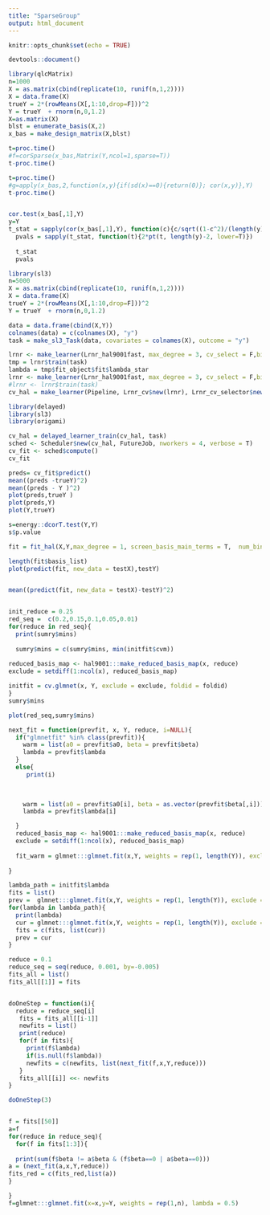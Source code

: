 ```yaml
---
title: "SparseGroup"
output: html_document
---
```


```r
knitr::opts_chunk$set(echo = TRUE)
```


```r
devtools::document()
```


```r
library(qlcMatrix)
n=1000
X = as.matrix(cbind(replicate(10, runif(n,1,2))))
X = data.frame(X)
trueY = 2*(rowMeans(X[,1:10,drop=F]))^2
Y = trueY  + rnorm(n,0,1.2)
X=as.matrix(X)
blst = enumerate_basis(X,2)
x_bas = make_design_matrix(X,blst)
```


```r
t=proc.time()
#f=corSparse(x_bas,Matrix(Y,ncol=1,sparse=T))
t-proc.time()

t=proc.time()
#g=apply(x_bas,2,function(x,y){if(sd(x)==0){return(0)}; cor(x,y)},Y)
t-proc.time()


cor.test(x_bas[,1],Y)
y=Y
t_stat = sapply(cor(x_bas[,1],Y), function(c){c/sqrt((1-c^2)/(length(y)-2))})
  pvals = sapply(t_stat, function(t){2*pt(t, length(y)-2, lower=T)})
  
  t_stat
  pvals
```



```r
library(sl3)
n=5000
X = as.matrix(cbind(replicate(10, runif(n,1,2))))
X = data.frame(X)
trueY = 2*(rowMeans(X[,1:10,drop=F]))^2
Y = trueY  + rnorm(n,0,1.2)

data = data.frame(cbind(X,Y))
colnames(data) = c(colnames(X), "y")
task = make_sl3_Task(data, covariates = colnames(X), outcome = "y")

lrnr <- make_learner(Lrnr_hal9001fast, max_degree = 3, cv_select = F,bins=500,  cor_pval=0.15,screen_basis_main_terms=T, screen_basis_interactions=F, smoothness_orders=1, max_total_basis = 200000)
tmp = lrnr$train(task)
lambda = tmp$fit_object$fit$lambda_star
lrnr <- make_learner(Lrnr_hal9001fast, max_degree = 3, cv_select = F,bins=500,  cor_pval=0.15,screen_basis_main_terms=T, screen_basis_interactions=F, lambda = lambda, smoothness_orders = 1)
#lrnr <- lrnr$train(task)
cv_hal = make_learner(Pipeline, Lrnr_cv$new(lrnr), Lrnr_cv_selector$new())
```















```r
library(delayed)
library(sl3)
library(origami)

cv_hal = delayed_learner_train(cv_hal, task)
sched <- Scheduler$new(cv_hal, FutureJob, nworkers = 4, verbose = T)
cv_fit <- sched$compute()
cv_fit
```

```r

preds= cv_fit$predict()
mean((preds -trueY)^2)
mean((preds - Y )^2)
plot(preds,trueY )
plot(preds,Y)
plot(Y,trueY)
```




```r
s=energy::dcorT.test(Y,Y)
s$p.value
```

```r
fit = fit_hal(X,Y,max_degree = 1, screen_basis_main_terms = T,  num_bins=min(n/10,500), smoothness_orders = 0)


```
```r
length(fit$basis_list)
plot(predict(fit, new_data = testX),testY)


mean((predict(fit, new_data = testX)-testY)^2)



```



```r



init_reduce = 0.25
red_seq =  c(0.2,0.15,0.1,0.05,0.01)
for(reduce in red_seq){
  print(sumry$mins)
  
  sumry$mins = c(sumry$mins, min(initfit$cvm))
  
reduced_basis_map <- hal9001:::make_reduced_basis_map(x, reduce)
exclude = setdiff(1:ncol(x), reduced_basis_map)

initfit = cv.glmnet(x, Y, exclude = exclude, foldid = foldid)
}
sumry$mins
```

```r

plot(red_seq,sumry$mins)

```

```r
next_fit = function(prevfit, x, Y, reduce, i=NULL){
  if("glmnetfit" %in% class(prevfit)){
    warm = list(a0 = prevfit$a0, beta = prevfit$beta)
    lambda = prevfit$lambda
  }
  else{
     print(i)

    
  
    warm = list(a0 = prevfit$a0[i], beta = as.vector(prevfit$beta[,i]))
    lambda = prevfit$lambda[i]

  }
  reduced_basis_map <- hal9001:::make_reduced_basis_map(x, reduce)
  exclude = setdiff(1:ncol(x), reduced_basis_map)
  
  fit_warm = glmnet:::glmnet.fit(x,Y, weights = rep(1, length(Y)), exclude =exclude, warm = warm, lambda = lambda )
  
}

```

```r

lambda_path = initfit$lambda
fits = list()
prev =  glmnet:::glmnet.fit(x,Y, weights = rep(1, length(Y)), exclude =exclude, lambda = lambda_path[1] )
for(lambda in lambda_path){
  print(lambda)
  cur = glmnet:::glmnet.fit(x,Y, weights = rep(1, length(Y)), exclude =exclude, warm = list(a0=prev$a0, beta = as.vector(prev$beta)), lambda = lambda )
  fits = c(fits, list(cur))
  prev = cur
}
```

```r
reduce = 0.1
reduce_seq = seq(reduce, 0.001, by=-0.005)
fits_all = list()
fits_all[[1]] = fits


doOneStep = function(i){
  reduce = reduce_seq[i]
   fits = fits_all[[i-1]]
   newfits = list()
   print(reduce)
   for(f in fits){
     print(f$lambda)
     if(is.null(f$lambda))
     newfits = c(newfits, list(next_fit(f,x,Y,reduce)))
   }
   fits_all[[i]] <<- newfits
}

doOneStep(3)

```

```r


```



```r
f = fits[[50]]
a=f
for(reduce in reduce_seq){
  for(f in fits[1:3]){
    
  print(sum(f$beta != a$beta & (f$beta==0 | a$beta==0)))
a = (next_fit(a,x,Y,reduce))
fits_red = c(fits_red,list(a))
}

}
f=glmnet:::glmnet.fit(x=x,y=Y, weights = rep(1,n), lambda = 0.5)

```


